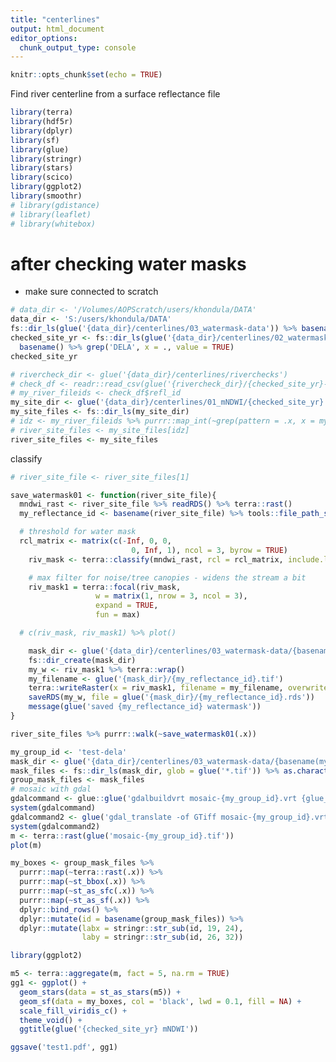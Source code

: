 ```yaml
---
title: "centerlines"
output: html_document
editor_options: 
  chunk_output_type: console
---
```


```r
knitr::opts_chunk$set(echo = TRUE)
```

Find river centerline from a surface reflectance file

```r
library(terra)
library(hdf5r)
library(dplyr)
library(sf)
library(glue)
library(stringr)
library(stars)
library(scico)
library(ggplot2)
library(smoothr)
# library(gdistance)
# library(leaflet)
# library(whitebox)

```


# after checking water masks

* make sure connected to scratch

```r
# data_dir <- '/Volumes/AOPScratch/users/khondula/DATA'
data_dir <- 'S:/users/khondula/DATA'
fs::dir_ls(glue('{data_dir}/centerlines/03_watermask-data')) %>% basename()
checked_site_yr <- fs::dir_ls(glue('{data_dir}/centerlines/02_watermask-imgs')) %>% 
  basename() %>% grep('DELA', x = ., value = TRUE)
checked_site_yr
```

```r

# rivercheck_dir <- glue('{data_dir}/centerlines/riverchecks')
# check_df <- readr::read_csv(glue('{rivercheck_dir}/{checked_site_yr}-rivercheck-notes.csv')) %>% dplyr::filter(river_check)
# my_river_fileids <- check_df$refl_id
my_site_dir <- glue('{data_dir}/centerlines/01_mNDWI/{checked_site_yr}')
my_site_files <- fs::dir_ls(my_site_dir)
# idz <- my_river_fileids %>% purrr::map_int(~grep(pattern = .x, x = my_site_files))
# river_site_files <- my_site_files[idz]
river_site_files <- my_site_files

```

classify 

```r
# river_site_file <- river_site_files[1]

save_watermask01 <- function(river_site_file){
  mndwi_rast <- river_site_file %>% readRDS() %>% terra::rast()
  my_reflectance_id <- basename(river_site_file) %>% tools::file_path_sans_ext()

  # threshold for water mask
  rcl_matrix <- matrix(c(-Inf, 0, 0, 
                           0, Inf, 1), ncol = 3, byrow = TRUE)
    riv_mask <- terra::classify(mndwi_rast, rcl = rcl_matrix, include.lowest = FALSE)

    # max filter for noise/tree canopies - widens the stream a bit
    riv_mask1 = terra::focal(riv_mask, 
                   w = matrix(1, nrow = 3, ncol = 3), 
                   expand = TRUE,
                   fun = max)

  # c(riv_mask, riv_mask1) %>% plot()

    mask_dir <- glue('{data_dir}/centerlines/03_watermask-data/{basename(my_site_dir)}')
    fs::dir_create(mask_dir)
    my_w <- riv_mask1 %>% terra::wrap()
    my_filename <- glue('{mask_dir}/{my_reflectance_id}.tif')
    terra::writeRaster(x = riv_mask1, filename = my_filename, overwrite = TRUE)
    saveRDS(my_w, file = glue('{mask_dir}/{my_reflectance_id}.rds'))
    message(glue('saved {my_reflectance_id} watermask'))  
}


```


```r
river_site_files %>% purrr::walk(~save_watermask01(.x))
```

```r
my_group_id <- 'test-dela'
mask_dir <- glue('{data_dir}/centerlines/03_watermask-data/{basename(my_site_dir)}')
mask_files <- fs::dir_ls(mask_dir, glob = glue('*.tif')) %>% as.character()
group_mask_files <- mask_files
# mosaic with gdal
gdalcommand <- glue::glue('gdalbuildvrt mosaic-{my_group_id}.vrt {glue_collapse(group_mask_files, sep = " ")}')
system(gdalcommand)
gdalcommand2 <- glue('gdal_translate -of GTiff mosaic-{my_group_id}.vrt mosaic-{my_group_id}.tif')
system(gdalcommand2)
m <- terra::rast(glue('mosaic-{my_group_id}.tif'))
plot(m)
```

```r

my_boxes <- group_mask_files %>%
  purrr::map(~terra::rast(.x)) %>%
  purrr::map(~st_bbox(.x)) %>%
  purrr::map(~st_as_sfc(.x)) %>%
  purrr::map(~st_as_sf(.x)) %>%
  dplyr::bind_rows() %>%
  dplyr::mutate(id = basename(group_mask_files)) %>%
  dplyr::mutate(labx = stringr::str_sub(id, 19, 24),
                laby = stringr::str_sub(id, 26, 32))
```

```r
library(ggplot2)

m5 <- terra::aggregate(m, fact = 5, na.rm = TRUE)
gg1 <- ggplot() +
  geom_stars(data = st_as_stars(m5)) +
  geom_sf(data = my_boxes, col = 'black', lwd = 0.1, fill = NA) +
  scale_fill_viridis_c() +
  theme_void() +
  ggtitle(glue('{checked_site_yr} mNDWI'))

ggsave('test1.pdf', gg1)
```

